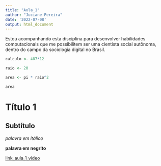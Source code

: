 ```yaml
---
title: "Aula_1"
author: "Juciane Pereira"
date: '2022-07-08'
output: html_document
---
```


Estou acompanhando esta disciplina para desenvolver habilidades computacionais que me possibilitem ser uma cientista social autônoma, dentro do campo da sociologia digital no Brasil.

```r
calculo <- 487*12
```


```r
raio <- 20

area <- pi * raio^2

area

```

# Título 1 

## Subtítulo

*palavra em itálico*

**palavra em negrito**

[link_aula_1_video](https://drive.google.com/file/d/1t_-k0zOufuHFnstPlIoWiOfcIEC5bu-A/view)